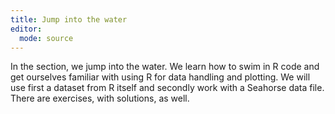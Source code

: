 ```yaml
---
title: Jump into the water
editor: 
  mode: source  
---
```


In the section, we jump into the water. We learn how to swim in R code and get ourselves familiar with using R for data handling and plotting. We will use first a dataset from R itself and secondly work with a Seahorse data file. There are exercises, with solutions, as well.


